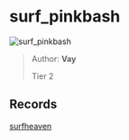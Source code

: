 
# surf_pinkbash

![surf_pinkbash](https://raw.githubusercontent.com/Sayt123/SurfMapPics/Maps-and-bonuses/csgo/surf_pinkbash.jpg)

> Author: **Vay**
>
> Tier 2

## Records

[surfheaven](https://surfheaven.eu/map/surf_pinkbash)
